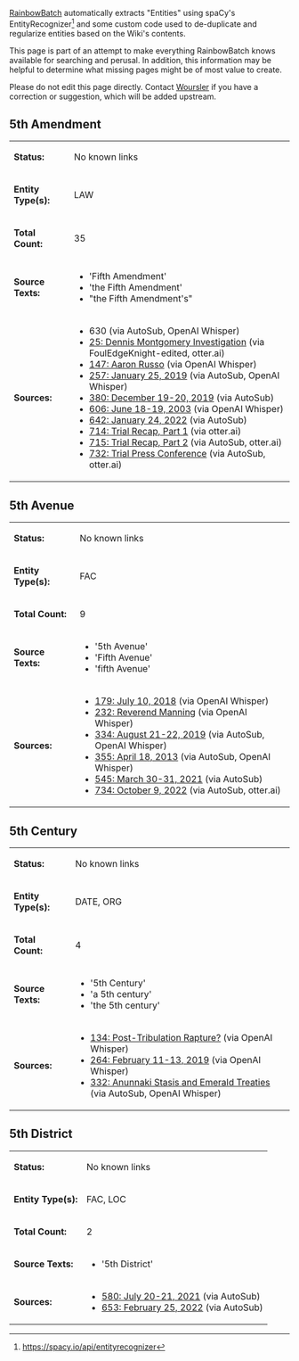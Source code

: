 [[User:RainbowBatch | RainbowBatch]] automatically extracts "Entities" using spaCy's EntityRecognizer<ref>https://spacy.io/api/entityrecognizer</ref> and some custom code used to de-duplicate and regularize entities based on the Wiki's contents.

This page is part of an attempt to make everything RainbowBatch knows available for searching and perusal. In addition, this information may be helpful to determine what missing pages might be of most value to create.

Please do not edit this page directly. Contact [[User:Woursler | Woursler]] if you have a correction or suggestion, which will be added upstream.

==5th Amendment==
{| class="fandom-table"
|'''Status:'''
|No known links
|-
|'''Entity Type(s):'''
|LAW
|-
|'''Total Count:'''
|35
|-
|'''Source Texts:'''
|

*'Fifth Amendment'
*'the Fifth Amendment'
*"the Fifth Amendment's"

|-
|'''Sources:'''
|

*630 (via AutoSub, OpenAI Whisper)
*[[25: Dennis Montgomery Investigation]] (via FoulEdgeKnight-edited, otter.ai)
*[[147: Aaron Russo]] (via OpenAI Whisper)
*[[257: January 25, 2019]] (via AutoSub, OpenAI Whisper)
*[[380: December 19-20, 2019]] (via AutoSub)
*[[606: June 18-19, 2003]] (via OpenAI Whisper)
*[[642: January 24, 2022]] (via AutoSub)
*[[714: Trial Recap, Part 1]] (via otter.ai)
*[[715: Trial Recap, Part 2]] (via AutoSub, otter.ai)
*[[732: Trial Press Conference]] (via AutoSub, otter.ai)

|}

==5th Avenue==
{| class="fandom-table"
|'''Status:'''
|No known links
|-
|'''Entity Type(s):'''
|FAC
|-
|'''Total Count:'''
|9
|-
|'''Source Texts:'''
|

*'5th Avenue'
*'Fifth Avenue'
*'fifth Avenue'

|-
|'''Sources:'''
|

*[[179: July 10, 2018]] (via OpenAI Whisper)
*[[232: Reverend Manning]] (via OpenAI Whisper)
*[[334: August 21-22, 2019]] (via AutoSub, OpenAI Whisper)
*[[355: April 18, 2013]] (via AutoSub, OpenAI Whisper)
*[[545: March 30-31, 2021]] (via AutoSub)
*[[734: October 9, 2022]] (via AutoSub, otter.ai)

|}

==5th Century==
{| class="fandom-table"
|'''Status:'''
|No known links
|-
|'''Entity Type(s):'''
|DATE, ORG
|-
|'''Total Count:'''
|4
|-
|'''Source Texts:'''
|

*'5th Century'
*'a 5th century'
*'the 5th century'

|-
|'''Sources:'''
|

*[[134: Post-Tribulation Rapture?]] (via OpenAI Whisper)
*[[264: February 11-13, 2019]] (via OpenAI Whisper)
*[[332: Anunnaki Stasis and Emerald Treaties]] (via AutoSub, OpenAI Whisper)

|}

==5th District==
{| class="fandom-table"
|'''Status:'''
|No known links
|-
|'''Entity Type(s):'''
|FAC, LOC
|-
|'''Total Count:'''
|2
|-
|'''Source Texts:'''
|

*'5th District'

|-
|'''Sources:'''
|

*[[580: July 20-21, 2021]] (via AutoSub)
*[[653: February 25, 2022]] (via AutoSub)

|}
